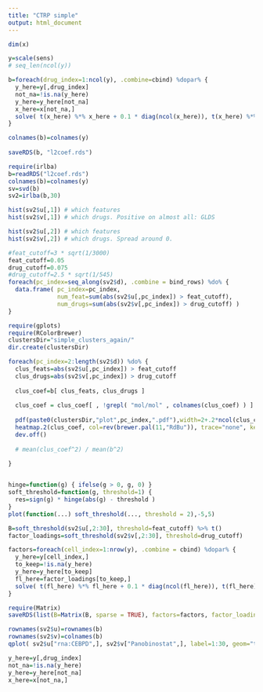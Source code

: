 ```yaml
---
title: "CTRP simple"
output: html_document
---
```


```r
dim(x)

y=scale(sens)
# seq_len(ncol(y))
```

```r
b=foreach(drug_index=1:ncol(y), .combine=cbind) %dopar% {
  y_here=y[,drug_index]
  not_na=!is.na(y_here)
  y_here=y_here[not_na]
  x_here=x[not_na,]
  solve( t(x_here) %*% x_here + 0.1 * diag(ncol(x_here)), t(x_here) %*% y_here )
}  

colnames(b)=colnames(y)
      
saveRDS(b, "l2coef.rds")
```

```r
require(irlba)
b=readRDS("l2coef.rds")
colnames(b)=colnames(y)
sv=svd(b)
sv2=irlba(b,30)

hist(sv2$u[,1]) # which features
hist(sv2$v[,1]) # which drugs. Positive on almost all: GLDS
```

```r
hist(sv2$u[,2]) # which features
hist(sv2$v[,2]) # which drugs. Spread around 0.
```

```r
#feat_cutoff=3 * sqrt(1/3000)
feat_cutoff=0.05
drug_cutoff=0.075
#drug_cutoff=2.5 * sqrt(1/545)
foreach(pc_index=seq_along(sv2$d), .combine = bind_rows) %do% {
  data.frame( pc_index=pc_index, 
              num_feat=sum(abs(sv2$u[,pc_index]) > feat_cutoff), 
              num_drugs=sum(abs(sv2$v[,pc_index]) > drug_cutoff) )
}
```

```r
require(gplots)
require(RColorBrewer)
clustersDir="simple_clusters_again/"
dir.create(clustersDir)

foreach(pc_index=2:length(sv2$d)) %do% {
  clus_feats=abs(sv2$u[,pc_index]) > feat_cutoff
  clus_drugs=abs(sv2$v[,pc_index]) > drug_cutoff
  
  clus_coef=b[ clus_feats, clus_drugs ]
  
  clus_coef = clus_coef[ , !grepl( "mol/mol" , colnames(clus_coef) ) ]
  
  pdf(paste0(clustersDir,"plot",pc_index,".pdf"),width=2+.2*ncol(clus_coef),height=2+.2*nrow(clus_coef))
  heatmap.2(clus_coef, col=rev(brewer.pal(11,"RdBu")), trace="none", key=F, dendrogram="none", lwi=c(0.01,1), lhei=c(0.01,1), margins=c(10,8))
  dev.off()
  
  # mean(clus_coef^2) / mean(b^2)
  
}



```

```r
hinge=function(g) { ifelse(g > 0, g, 0) }
soft_threshold=function(g, threshold=1) {
  res=sign(g) * hinge(abs(g) - threshold ) 
}
plot(function(...) soft_threshold(..., threshold = 2),-5,5)
```

```r
B=soft_threshold(sv2$u[,2:30], threshold=feat_cutoff) %>% t()
factor_loadings=soft_threshold(sv2$v[,2:30], threshold=drug_cutoff)

factors=foreach(cell_index=1:nrow(y), .combine = cbind) %dopar% {
  y_here=y[cell_index,]
  to_keep=!is.na(y_here)
  y_here=y_here[to_keep]
  fl_here=factor_loadings[to_keep,]
  solve( t(fl_here) %*% fl_here + 0.1 * diag(ncol(fl_here)), t(fl_here) %*% y_here )
}
```

```r
require(Matrix)
saveRDS(list(B=Matrix(B, sparse = TRUE), factors=factors, factor_loadings=Matrix(factor_loadings, sparse = TRUE)), file="ctrp_simple_init.rds")
```

```r
rownames(sv2$u)=rownames(b)
rownames(sv2$v)=colnames(b)
qplot( sv2$u["rna:CEBPD",], sv2$v["Panobinostat",], label=1:30, geom="text") + geom_vline(xintercept = feat_cutoff) + geom_hline(yintercept = drug_cutoff)
```

```r
y_here=y[,drug_index]
not_na=!is.na(y_here)
y_here=y_here[not_na]
x_here=x[not_na,]
```
